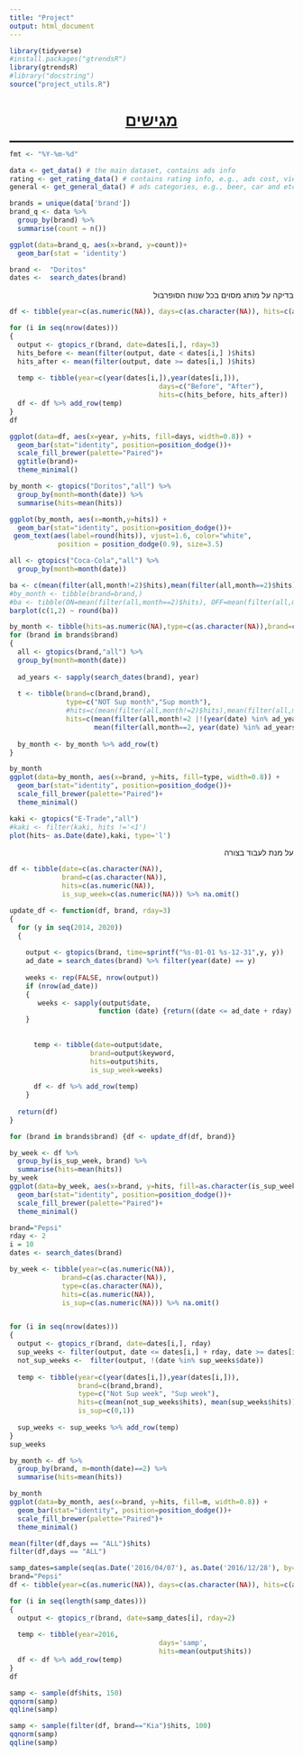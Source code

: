 ```yaml
---
title: "Project"
output: html_document
---
```


```r
library(tidyverse)
#install.packages("gtrendsR")
library(gtrendsR)
#library("docstring")
source("project_utils.R")

```

```{=html}
<style>
    p  {direction: rtl;}
    h1 {text-align: center;}
    h2 {direction: rtl;}
    h4 {direction: rtl;}
    h3 {direction: rtl;text-decoration: underline;}
    ol {direction: rtl;}
    li {direction: rtl;}
</style>
```
<h1><u>מגישים</u></h1>

::: {style="border-bottom:solid"}
:::

```r
fmt <- "%Y-%m-%d"

data <- get_data() # the main dataset, contains ads info
rating <- get_rating_data() # contains rating info, e.g., ads cost, viewrs and etc
general <- get_general_data() # ads categories, e.g., beer, car and etc 
```

```r
brands = unique(data['brand'])
brand_q <- data %>%
  group_by(brand) %>%
  summarise(count = n())

ggplot(data=brand_q, aes(x=brand, y=count))+
  geom_bar(stat = 'identity')

```

```r

brand <-  "Doritos"
dates <-  search_dates(brand)
```

בדיקה על מותג מסוים בכל שנות הסופרבול

```r
df <- tibble(year=c(as.numeric(NA)), days=c(as.character(NA)), hits=c(as.numeric(NA))) %>% na.omit()

for (i in seq(nrow(dates)))  
{
  output <- gtopics_r(brand, date=dates[i,], rday=3)
  hits_before <- mean(filter(output, date < dates[i,] )$hits) 
  hits_after <- mean(filter(output, date >= dates[i,] )$hits)   
  
  temp <- tibble(year=c(year(dates[i,]),year(dates[i,])),
                                     days=c("Before", "After"),
                                     hits=c(hits_before, hits_after))
  df <- df %>% add_row(temp)
}
df


```

```r

ggplot(data=df, aes(x=year, y=hits, fill=days, width=0.8)) +
  geom_bar(stat="identity", position=position_dodge())+
  scale_fill_brewer(palette="Paired")+
  ggtitle(brand)+
  theme_minimal()

```

```r

by_month <- gtopics("Doritos","all") %>%
  group_by(month=month(date)) %>% 
  summarise(hits=mean(hits))

ggplot(by_month, aes(x=month,y=hits)) +
  geom_bar(stat="identity", position=position_dodge())+
 geom_text(aes(label=round(hits)), vjust=1.6, color="white",
            position = position_dodge(0.9), size=3.5)
```

```r
all <- gtopics("Coca-Cola","all") %>%
  group_by(month=month(date))

ba <- c(mean(filter(all,month!=2)$hits),mean(filter(all,month==2)$hits))
#by_month <- tibble(brand=brand,)
#ba <- tibble(ON=mean(filter(all,month==2)$hits), OFF=mean(filter(all,month!=2)$hits))
barplot(c(1,2) ~ round(ba))
```

```r
by_month <- tibble(hits=as.numeric(NA),type=c(as.character(NA)),brand=c(as.character(NA))) %>%  na.omit()
for (brand in brands$brand) 
{
  all <- gtopics(brand,"all") %>%
  group_by(month=month(date))
  
  ad_years <- sapply(search_dates(brand), year)
  
  t <- tibble(brand=c(brand,brand),
              type=c("NOT Sup month","Sup month"),
              #hits=c(mean(filter(all,month!=2)$hits),mean(filter(all,month==2)$hits)))
              hits=c(mean(filter(all,month!=2 |!(year(date) %in% ad_years))$hits),
                     mean(filter(all,month==2, year(date) %in% ad_years)$hits)))
              
  by_month <- by_month %>% add_row(t)
}

```

```r
by_month
ggplot(data=by_month, aes(x=brand, y=hits, fill=type, width=0.8)) +
  geom_bar(stat="identity", position=position_dodge())+
  scale_fill_brewer(palette="Paired")+
  theme_minimal()
```

```r
kaki <- gtopics("E-Trade","all")
#kaki <- filter(kaki, hits !='<1')
plot(hits~ as.Date(date),kaki, type='l')
```

על מנת לעבוד בצורה

```r

df <- tibble(date=c(as.character(NA)),
             brand=c(as.character(NA)),
             hits=c(as.numeric(NA)), 
             is_sup_week=c(as.numeric(NA))) %>% na.omit()


```

```r

update_df <- function(df, brand, rday=3)
{
  for (y in seq(2014, 2020))
  {
    
    output <- gtopics(brand, time=sprintf("%s-01-01 %s-12-31",y, y))
    ad_date = search_dates(brand) %>% filter(year(date) == y)
   
    weeks <- rep(FALSE, nrow(output))
    if (nrow(ad_date))
    {
       weeks <- sapply(output$date,
                      function (date) {return((date <= ad_date + rday) & (date >= ad_date - rday))})
    }
  
   
      temp <- tibble(date=output$date,
                    brand=output$keyword, 
                    hits=output$hits,
                    is_sup_week=weeks)
   
      df <- df %>% add_row(temp)
    }
   
  return(df)
}
```

```r
for (brand in brands$brand) {df <- update_df(df, brand)}
```

```r
by_week <- df %>% 
  group_by(is_sup_week, brand) %>% 
  summarise(hits=mean(hits))
by_week
ggplot(data=by_week, aes(x=brand, y=hits, fill=as.character(is_sup_week), width=0.8)) +
  geom_bar(stat="identity", position=position_dodge())+
  scale_fill_brewer(palette="Paired")+
  theme_minimal()
```

```r
brand="Pepsi"
rday <- 2
i = 10
dates <- search_dates(brand)

by_week <- tibble(year=c(as.numeric(NA)),
             brand=c(as.character(NA)),
             type=c(as.character(NA)),
             hits=c(as.numeric(NA)), 
             is_sup=c(as.numeric(NA))) %>% na.omit()


for (i in seq(nrow(dates)))  
{
  output <- gtopics_r(brand, date=dates[i,], rday)
  sup_weeks <- filter(output, date <= dates[i,] + rday, date >= dates[i,] - rday)
  not_sup_weeks <-  filter(output, !(date %in% sup_weeks$date))
  
  temp <- tibble(year=c(year(dates[i,]),year(dates[i,])),
                 brand=c(brand,brand),
                 type=c("Not Sup week", "Sup week"),
                 hits=c(mean(not_sup_weeks$hits), mean(sup_weeks$hits)),
                 is_sup=c(0,1))
  
  sup_weeks <- sup_weeks %>% add_row(temp)
}
sup_weeks

```

```r
by_month <- df %>% 
  group_by(brand, m=month(date)==2) %>% 
  summarise(hits=mean(hits))

by_month
ggplot(data=by_month, aes(x=brand, y=hits, fill=m, width=0.8)) +
  geom_bar(stat="identity", position=position_dodge())+
  scale_fill_brewer(palette="Paired")+
  theme_minimal()
```

```r
mean(filter(df,days == "ALL")$hits)
filter(df,days == "ALL")
```

```r
samp_dates=sample(seq(as.Date('2016/04/07'), as.Date('2016/12/28'), by="day"), 30)
brand="Pepsi"
df <- tibble(year=c(as.numeric(NA)), days=c(as.character(NA)), hits=c(as.numeric(NA))) %>% na.omit()

for (i in seq(length(samp_dates)))  
{
  output <- gtopics_r(brand, date=samp_dates[i], rday=2)
  
  temp <- tibble(year=2016,
                                     days='samp',
                                     hits=mean(output$hits))
  df <- df %>% add_row(temp)
}
df

```

```r
samp <- sample(df$hits, 150)
qqnorm(samp)
qqline(samp)


```

```r
samp <- sample(filter(df, brand=="Kia")$hits, 100)
qqnorm(samp)
qqline(samp)

```
